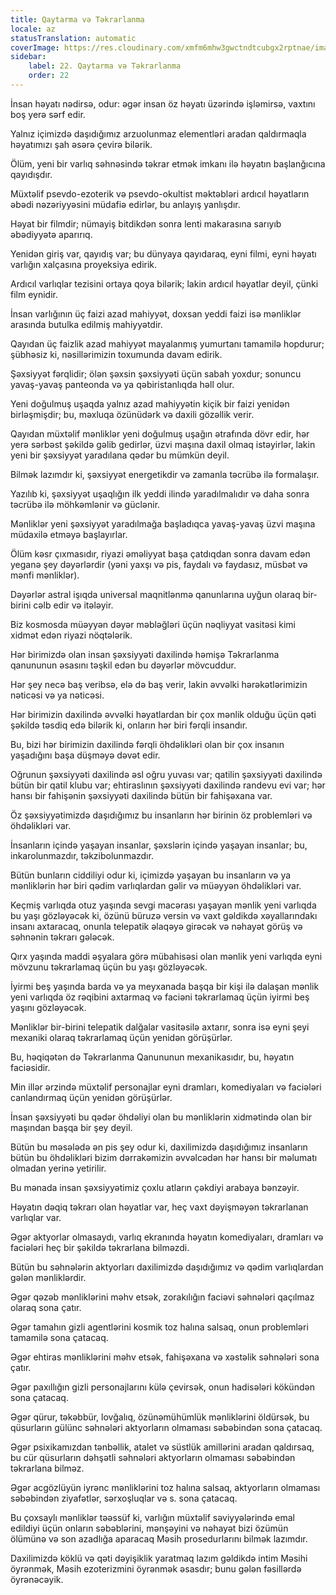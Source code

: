 ```yaml
---
title: Qaytarma və Təkrarlanma
locale: az
statusTranslation: automatic
coverImage: https://res.cloudinary.com/xmfm6mhw3gwctndtcubgx2rptnae/image/upload/v1741354419/small_cover_la_gran_rebelion_28716e29d2.webp
sidebar:
    label: 22. Qaytarma və Təkrarlanma
    order: 22
---
```

İnsan həyatı nədirsə, odur: əgər insan öz həyatı üzərində işləmirsə, vaxtını boş yerə sərf edir.

Yalnız içimizdə daşıdığımız arzuolunmaz elementləri aradan qaldırmaqla həyatımızı şah əsərə çevirə bilərik.

Ölüm, yeni bir varlıq səhnəsində təkrar etmək imkanı ilə həyatın başlanğıcına qayıdışdır.

Müxtəlif psevdo-ezoterik və psevdo-okultist məktəbləri ardıcıl həyatların əbədi nəzəriyyəsini müdafiə edirlər, bu anlayış yanlışdır.

Həyat bir filmdir; nümayiş bitdikdən sonra lenti makarasına sarıyıb əbədiyyətə aparırıq.

Yenidən giriş var, qayıdış var; bu dünyaya qayıdaraq, eyni filmi, eyni həyatı varlığın xalçasına proyeksiya edirik.

Ardıcıl varlıqlar tezisini ortaya qoya bilərik; lakin ardıcıl həyatlar deyil, çünki film eynidir.

İnsan varlığının üç faizi azad mahiyyət, doxsan yeddi faizi isə mənliklər arasında butulka edilmiş mahiyyətdir.

Qayıdan üç faizlik azad mahiyyət mayalanmış yumurtanı tamamilə hopdurur; şübhəsiz ki, nəsillərimizin toxumunda davam edirik.

Şəxsiyyət fərqlidir; ölən şəxsin şəxsiyyəti üçün sabah yoxdur; sonuncu yavaş-yavaş panteonda və ya qəbiristanlıqda həll olur.

Yeni doğulmuş uşaqda yalnız azad mahiyyətin kiçik bir faizi yenidən birləşmişdir; bu, məxluqa özünüdərk və daxili gözəllik verir.

Qayıdan müxtəlif mənliklər yeni doğulmuş uşağın ətrafında dövr edir, hər yerə sərbəst şəkildə gəlib gedirlər, üzvi maşına daxil olmaq istəyirlər, lakin yeni bir şəxsiyyət yaradılana qədər bu mümkün deyil.

Bilmək lazımdır ki, şəxsiyyət energetikdir və zamanla təcrübə ilə formalaşır.

Yazılıb ki, şəxsiyyət uşaqlığın ilk yeddi ilində yaradılmalıdır və daha sonra təcrübə ilə möhkəmlənir və güclənir.

Mənliklər yeni şəxsiyyət yaradılmağa başladıqca yavaş-yavaş üzvi maşına müdaxilə etməyə başlayırlar.

Ölüm kəsr çıxmasıdır, riyazi əməliyyat başa çatdıqdan sonra davam edən yeganə şey dəyərlərdir (yəni yaxşı və pis, faydalı və faydasız, müsbət və mənfi mənliklər).

Dəyərlər astral işıqda universal maqnitlənmə qanunlarına uyğun olaraq bir-birini cəlb edir və itələyir.

Biz kosmosda müəyyən dəyər məbləğləri üçün nəqliyyat vasitəsi kimi xidmət edən riyazi nöqtələrik.

Hər birimizdə olan insan şəxsiyyəti daxilində həmişə Təkrarlanma qanununun əsasını təşkil edən bu dəyərlər mövcuddur.

Hər şey necə baş veribsə, elə də baş verir, lakin əvvəlki hərəkətlərimizin nəticəsi və ya nəticəsi.

Hər birimizin daxilində əvvəlki həyatlardan bir çox mənlik olduğu üçün qəti şəkildə təsdiq edə bilərik ki, onların hər biri fərqli insandır.

Bu, bizi hər birimizin daxilində fərqli öhdəlikləri olan bir çox insanın yaşadığını başa düşməyə dəvət edir.

Oğrunun şəxsiyyəti daxilində əsl oğru yuvası var; qatilin şəxsiyyəti daxilində bütün bir qatil klubu var; ehtiraslının şəxsiyyəti daxilində randevu evi var; hər hansı bir fahişənin şəxsiyyəti daxilində bütün bir fahişəxana var.

Öz şəxsiyyətimizdə daşıdığımız bu insanların hər birinin öz problemləri və öhdəlikləri var.

İnsanların içində yaşayan insanlar, şəxslərin içində yaşayan insanlar; bu, inkarolunmazdır, təkzibolunmazdır.

Bütün bunların ciddiliyi odur ki, içimizdə yaşayan bu insanların və ya mənliklərin hər biri qədim varlıqlardan gəlir və müəyyən öhdəlikləri var.

Keçmiş varlıqda otuz yaşında sevgi macərası yaşayan mənlik yeni varlıqda bu yaşı gözləyəcək ki, özünü büruzə versin və vaxt gəldikdə xəyallarındakı insanı axtaracaq, onunla telepatik əlaqəyə girəcək və nəhayət görüş və səhnənin təkrarı gələcək.

Qırx yaşında maddi əşyalara görə mübahisəsi olan mənlik yeni varlıqda eyni mövzunu təkrarlamaq üçün bu yaşı gözləyəcək.

İyirmi beş yaşında barda və ya meyxanada başqa bir kişi ilə dalaşan mənlik yeni varlıqda öz rəqibini axtarmaq və faciəni təkrarlamaq üçün iyirmi beş yaşını gözləyəcək.

Mənliklər bir-birini telepatik dalğalar vasitəsilə axtarır, sonra isə eyni şeyi mexaniki olaraq təkrarlamaq üçün yenidən görüşürlər.

Bu, həqiqətən də Təkrarlanma Qanununun mexanikasıdır, bu, həyatın faciəsidir.

Min illər ərzində müxtəlif personajlar eyni dramları, komediyaları və faciələri canlandırmaq üçün yenidən görüşürlər.

İnsan şəxsiyyəti bu qədər öhdəliyi olan bu mənliklərin xidmətində olan bir maşından başqa bir şey deyil.

Bütün bu məsələdə ən pis şey odur ki, daxilimizdə daşıdığımız insanların bütün bu öhdəlikləri bizim dərrakəmizin əvvəlcədən hər hansı bir məlumatı olmadan yerinə yetirilir.

Bu mənada insan şəxsiyyətimiz çoxlu atların çəkdiyi arabaya bənzəyir.

Həyatın dəqiq təkrarı olan həyatlar var, heç vaxt dəyişməyən təkrarlanan varlıqlar var.

Əgər aktyorlar olmasaydı, varlıq ekranında həyatın komediyaları, dramları və faciələri heç bir şəkildə təkrarlana bilməzdi.

Bütün bu səhnələrin aktyorları daxilimizdə daşıdığımız və qədim varlıqlardan gələn mənliklərdir.

Əgər qəzəb mənliklərini məhv etsək, zorakılığın faciəvi səhnələri qaçılmaz olaraq sona çatır.

Əgər tamahın gizli agentlərini kosmik toz halına salsaq, onun problemləri tamamilə sona çatacaq.

Əgər ehtiras mənliklərini məhv etsək, fahişəxana və xəstəlik səhnələri sona çatır.

Əgər paxıllığın gizli personajlarını külə çevirsək, onun hadisələri kökündən sona çatacaq.

Əgər qürur, təkəbbür, lovğalıq, özünəmühümlük mənliklərini öldürsək, bu qüsurların gülünc səhnələri aktyorların olmaması səbəbindən sona çatacaq.

Əgər psixikamızdan tənbəllik, atalet və süstlük amillərini aradan qaldırsaq, bu cür qüsurların dəhşətli səhnələri aktyorların olmaması səbəbindən təkrarlana bilməz.

Əgər acgözlüyün iyrənc mənliklərini toz halına salsaq, aktyorların olmaması səbəbindən ziyafətlər, sərxoşluqlar və s. sona çatacaq.

Bu çoxsaylı mənliklər təəssüf ki, varlığın müxtəlif səviyyələrində emal edildiyi üçün onların səbəblərini, mənşəyini və nəhayət bizi özümün ölümünə və son azadlığa aparacaq Məsih prosedurlarını bilmək lazımdır.

Daxilimizdə köklü və qəti dəyişiklik yaratmaq lazım gəldikdə intim Məsihi öyrənmək, Məsih ezoterizmini öyrənmək əsasdır; bunu gələn fəsillərdə öyrənəcəyik.

